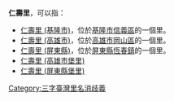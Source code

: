 '''仁壽里'''，可以指：
* [[仁壽里_(基隆市)|仁壽里 (基隆市)]]，位於[[基隆市|基隆市]][[信義區_(基隆市)|信義區]]的一個里。
* [[仁壽里_(高雄市)|仁壽里 (高雄市)]]，位於[[高雄市|高雄市]][[岡山區|岡山區]]的一個里。
* [[仁壽里_(屏東縣)|仁壽里 (屏東縣)]]，位於[[屏東縣|屏東縣]][[恆春鎮|恆春鎮]]的一個里。
* [[仁壽里_(高雄市堡里)|仁壽里 (高雄市堡里)]]
* [[仁壽里_(屏東縣堡里)|仁壽里 (屏東縣堡里)]]

{{消歧義|L|Cat=三字臺灣里名消歧義}}

[[Category:三字臺灣里名消歧義|Category:三字臺灣里名消歧義]]